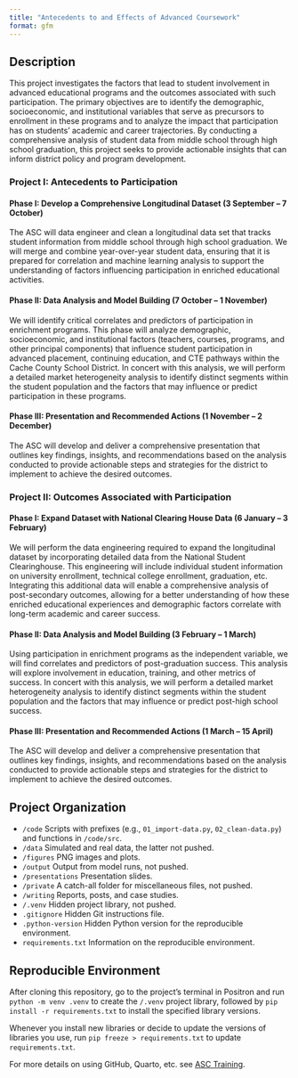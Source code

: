 ```yaml
---
title: "Antecedents to and Effects of Advanced Coursework"
format: gfm
---
```


## Description

This project investigates the factors that lead to student involvement in advanced educational programs and the outcomes associated with such participation. The primary objectives are to identify the demographic, socioeconomic, and institutional variables that serve as precursors to enrollment in these programs and to analyze the impact that participation has on students’ academic and career trajectories. By conducting a comprehensive analysis of student data from middle school through high school graduation, this project seeks to provide actionable insights that can inform district policy and program development.

### Project I: Antecedents to Participation

#### Phase I: Develop a Comprehensive Longitudinal Dataset (3 September – 7 October)

The ASC will data engineer and clean a longitudinal data set that tracks student information from middle school through high school graduation. We will merge and combine year-over-year student data, ensuring that it is prepared for correlation and machine learning analysis to support the understanding of factors influencing participation in enriched educational activities.

#### Phase II: Data Analysis and Model Building (7 October – 1 November)

We will identify critical correlates and predictors of participation in enrichment programs. This phase will analyze demographic, socioeconomic, and institutional factors (teachers, courses, programs, and other principal components) that influence student participation in advanced placement, continuing education, and CTE pathways within the Cache County School District. In concert with this analysis, we will perform a detailed market heterogeneity analysis to identify distinct segments within the student population and the factors that may influence or predict participation in these programs.

#### Phase III: Presentation and Recommended Actions (1 November – 2 December)

The ASC will develop and deliver a comprehensive presentation that outlines key findings, insights, and recommendations based on the analysis conducted to provide actionable steps and strategies for the district to implement to achieve the desired outcomes.

### Project II: Outcomes Associated with Participation

#### Phase I: Expand Dataset with National Clearing House Data (6 January – 3 February)

We will perform the data engineering required to expand the longitudinal dataset by incorporating detailed data from the National Student Clearinghouse. This engineering will include individual student information on university enrollment, technical college enrollment, graduation, etc. Integrating this additional data will enable a comprehensive analysis of post-secondary outcomes, allowing for a better understanding of how these enriched educational experiences and demographic factors correlate with long-term academic and career success.

#### Phase II: Data Analysis and Model Building (3 February – 1 March)

Using participation in enrichment programs as the independent variable, we will find correlates and predictors of post-graduation success. This analysis will explore involvement in education, training, and other metrics of success. In concert with this analysis, we will perform a detailed market heterogeneity analysis to identify distinct segments within the student population and the factors that may influence or predict post-high school success.

#### Phase III: Presentation and Recommended Actions (1 March – 15 April)

The ASC will develop and deliver a comprehensive presentation that outlines key findings, insights, and recommendations based on the analysis conducted to provide actionable steps and strategies for the district to implement to achieve the desired outcomes.

## Project Organization

- `/code` Scripts with prefixes (e.g., `01_import-data.py`, `02_clean-data.py`) and functions in `/code/src`.
- `/data` Simulated and real data, the latter not pushed.
- `/figures` PNG images and plots.
- `/output` Output from model runs, not pushed.
- `/presentations` Presentation slides.
- `/private` A catch-all folder for miscellaneous files, not pushed.
- `/writing` Reports, posts, and case studies.
- `/.venv` Hidden project library, not pushed.
- `.gitignore` Hidden Git instructions file.
- `.python-version` Hidden Python version for the reproducible environment.
- `requirements.txt` Information on the reproducible environment.

## Reproducible Environment

After cloning this repository, go to the project's terminal in Positron and run `python -m venv .venv` to create the `/.venv` project library, followed by `pip install -r requirements.txt` to install the specified library versions.

Whenever you install new libraries or decide to update the versions of libraries you use, run `pip freeze > requirements.txt` to update `requirements.txt`.

For more details on using GitHub, Quarto, etc. see [ASC Training](https://github.com/marcdotson/asc-training).
